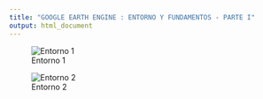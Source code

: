 ```yaml
---
title: "GOOGLE EARTH ENGINE : ENTORNO Y FUNDAMENTOS - PARTE I"
output: html_document
---
```


![Entorno 1](G:\My Drive\GIS-IGA\2023WEB\P3\assets.png)


![Entorno 2](G:\My Drive\GIS-IGA\2023WEB\P3\inspector.png)